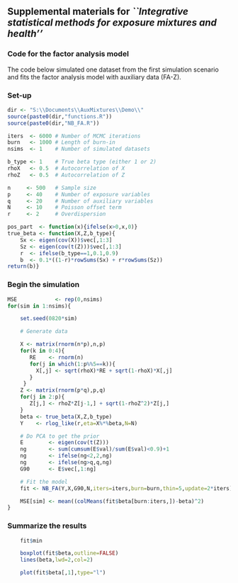 ## Supplemental materials for *``Integrative statistical methods for exposure mixtures and health''*

### Code for the factor analysis model

The code below simulated one dataset from the first simulation scenario and fits the factor analysis model with auxiliary data (FA-Z).

### Set-up

```{r data}


dir <- "S:\\Documents\\AuxMixtures\\Demo\\"
source(paste0(dir,"functions.R"))
source(paste0(dir,"NB_FA.R"))

iters  <- 6000 # Number of MCMC iterations
burn   <- 1000 # Length of burn-in
nsims  <- 1    # Number of simulated datasets

b_type <- 1    # True beta type (either 1 or 2)
rhoX   <- 0.5  # Autocorrelation of X
rhoZ   <- 0.5  # Autocorrelation of Z

n     <- 500   # Sample size
p     <- 40    # Number of exposure variables
q     <- 20    # Number of auxiliary variables
N     <- 10    # Poisson offset term
r     <- 2     # Overdispersion

pos_part  <- function(x){ifelse(x>0,x,0)}
true_beta <- function(X,Z,b_type){
    Sx <- eigen(cov(X))$vec[,1:3]
    Sz <- eigen(cov(t(Z)))$vec[,1:3]
    r  <- ifelse(b_type==1,0.1,0.9)
    b  <- 0.1*((1-r)*rowSums(Sx) + r*rowSums(Sz))
return(b)}

```

### Begin the simulation

```{r sim}

MSE            <- rep(0,nsims)
for(sim in 1:nsims){    

    set.seed(0820*sim)

    # Generate data

    X <- matrix(rnorm(n*p),n,p)
    for(k in 0:4){
       RE    <- rnorm(n)
       for(j in which(1:p%%5==k)){
         X[,j] <- sqrt(rhoX)*RE + sqrt(1-rhoX)*X[,j]
       } 
     }
    Z <- matrix(rnorm(p*q),p,q)
    for(j in 2:p){
       Z[j,] <- rhoZ*Z[j-1,] + sqrt(1-rhoZ^2)*Z[j,]
    }
    beta <- true_beta(X,Z,b_type)
    Y    <- rlog_like(r,eta=X%*%beta,N=N)

    # Do PCA to get the prior
    E        <- eigen(cov(t(Z)))
    ng       <- sum(cumsum(E$val)/sum(E$val)<0.9)+1
    ng       <- ifelse(ng<2,2,ng)
    ng       <- ifelse(ng>q,q,ng)
    G90      <- E$vec[,1:ng]

    # Fit the model
    fit <- NB_FA(Y,X,G90,N,iters=iters,burn=burn,thin=5,update=2*iters)

    MSE[sim] <- mean((colMeans(fit$beta[burn:iters,])-beta)^2)    
}

```



### Summarize the results

```{r sum}
    fit$min

    boxplot(fit$beta,outline=FALSE)
    lines(beta,lwd=2,col=2)

    plot(fit$beta[,1],type="l")
```


